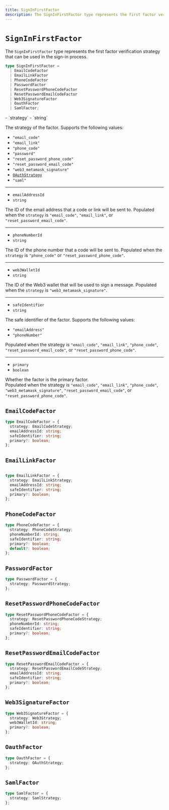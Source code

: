 ```yaml
---
title: SignInFirstFactor
description: The SignInFirstFactor type represents the first factor verification strategy that can be used in the sign-in process.
---
```


# `SignInFirstFactor`

The `SignInFirstFactor` type represents the first factor verification strategy that can be used in the sign-in process.

```ts {{ prettier: false }}
type SignInFirstFactor =
  | EmailCodeFactor
  | EmailLinkFactor
  | PhoneCodeFactor
  | PasswordFactor
  | ResetPasswordPhoneCodeFactor
  | ResetPasswordEmailCodeFactor
  | Web3SignatureFactor
  | OauthFactor
  | SamlFactor;
```

<Properties>
  - `strategy`
  - `string`

  The strategy of the factor. Supports the following values:

  - `"email_code"`
  - `"email_link"`
  - `"phone_code"`
  - `"password"`
  - `"reset_password_phone_code"`
  - `"reset_password_email_code"`
  - `"web3_metamask_signature"`
  - [`OAuthStrategy`](/docs/references/javascript/types/oauth)
  - `"saml"`

  ---

  - `emailAddressId`
  - `string`

  The ID of the email address that a code or link will be sent to. Populated when the `strategy` is `"email_code"`, `"email_link"`, or `"reset_password_email_code"`.

  ---

  - `phoneNumberId`
  - `string`

  The ID of the phone number that a code will be sent to. Populated when the `strategy` is `"phone_code"` or `"reset_password_phone_code"`.

  ---

  - `web3WalletId`
  - `string`

  The ID of the Web3 wallet that will be used to sign a message. Populated when the `strategy` is `"web3_metamask_signature"`.

  ---

  - `safeIdentifier`
  - `string`

  The safe identifier of the factor. Supports the following values:

  - `"emailAddress"`
  - `"phoneNumber"`

  Populated when the strategy is `"email_code"`, `"email_link"`, `"phone_code"`, `"reset_password_email_code"`, or `"reset_password_phone_code"`.

  ---

  - `primary`
  - `boolean`

  Whether the factor is the primary factor. <br />Populated when the strategy is `"email_code"`, `"email_link"`, `"phone_code"`, `"web3_metamask_signature"`, `"reset_password_email_code"`, or `"reset_password_phone_code"`.
</Properties>

## `EmailCodeFactor`

```ts {{ prettier: false }}
type EmailCodeFactor = {
  strategy: EmailCodeStrategy;
  emailAddressId: string;
  safeIdentifier: string;
  primary?: boolean;
};
```

## `EmailLinkFactor`

```ts {{ prettier: false }}

type EmailLinkFactor = {
  strategy: EmailLinkStrategy;
  emailAddressId: string;
  safeIdentifier: string;
  primary?: boolean;
};
```

## `PhoneCodeFactor`

```ts {{ prettier: false }}
type PhoneCodeFactor = {
  strategy: PhoneCodeStrategy;
  phoneNumberId: string;
  safeIdentifier: string;
  primary?: boolean;
  default?: boolean;
};
```

## `PasswordFactor`

```ts {{ prettier: false }}
type PasswordFactor = {
  strategy: PasswordStrategy;
};
```

## `ResetPasswordPhoneCodeFactor`

```ts {{ prettier: false }}
type ResetPasswordPhoneCodeFactor = {
  strategy: ResetPasswordPhoneCodeStrategy;
  phoneNumberId: string;
  safeIdentifier: string;
  primary?: boolean;
};
```

## `ResetPasswordEmailCodeFactor`

```ts {{ prettier: false }}
type ResetPasswordEmailCodeFactor = {
  strategy: ResetPasswordEmailCodeStrategy;
  emailAddressId: string;
  safeIdentifier: string;
  primary?: boolean;
};
```

## `Web3SignatureFactor`

```ts {{ prettier: false }}
type Web3SignatureFactor = {
  strategy: Web3Strategy;
  web3WalletId: string;
  primary?: boolean;
};
```

## `OauthFactor`

```ts {{ prettier: false }}
type OauthFactor = {
  strategy: OAuthStrategy;
};
```

## `SamlFactor`

```ts {{ prettier: false }}
type SamlFactor = {
  strategy: SamlStrategy;
};
```
